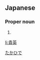 ==Japanese==
{{ja-kanjitab|貴|英}}

===Proper noun===
{{ja-pos|proper|たかひで}}

# {{given name|male|lang=ja}}

[[Category:Japanese male given names|たかひで]]

[[li:貴英]]